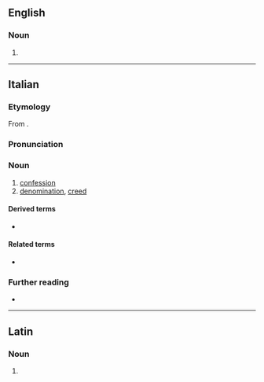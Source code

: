 ==English==

===Noun===
{{en-noun}}

# {{obsolete form of|en|confession}}

----

==Italian==

===Etymology===
From {{der|it|la|cōnfessiō}}.

===Pronunciation===
{{it-pr|confessióne<audio:It-confessione.ogg>}}

===Noun===
{{it-noun|f}}

# [[confession]]
# [[denomination]], [[creed]]

====Derived terms====
* {{l|it|confessionale}}

====Related terms====
* {{l|it|confessare}}

===Further reading===
* {{R:it:Treccani}}

----

==Latin==

===Noun===
{{la-noun-form|cōnfessiōne}}

# {{inflection of|la|cōnfessiō||abl|s}}